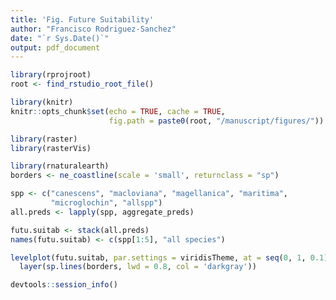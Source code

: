```yaml
---
title: 'Fig. Future Suitability'
author: "Francisco Rodriguez-Sanchez"
date: "`r Sys.Date()`"
output: pdf_document
---
```


```r

library(rprojroot)
root <- find_rstudio_root_file()

library(knitr)
knitr::opts_chunk$set(echo = TRUE, cache = TRUE, 
                      fig.path = paste0(root, "/manuscript/figures/"))
```

```r
library(raster)
library(rasterVis)
```


```r
library(rnaturalearth)
borders <- ne_coastline(scale = 'small', returnclass = "sp")
```


```r
spp <- c("canescens", "macloviana", "magellanica", "maritima", 
         "microglochin", "allspp")
all.preds <- lapply(spp, aggregate_preds)
```


```r
futu.suitab <- stack(all.preds)
names(futu.suitab) <- c(spp[1:5], "all species")

```



```r
levelplot(futu.suitab, par.settings = viridisTheme, at = seq(0, 1, 0.1)) +
  layer(sp.lines(borders, lwd = 0.8, col = 'darkgray'))
```


```r
devtools::session_info()
```



